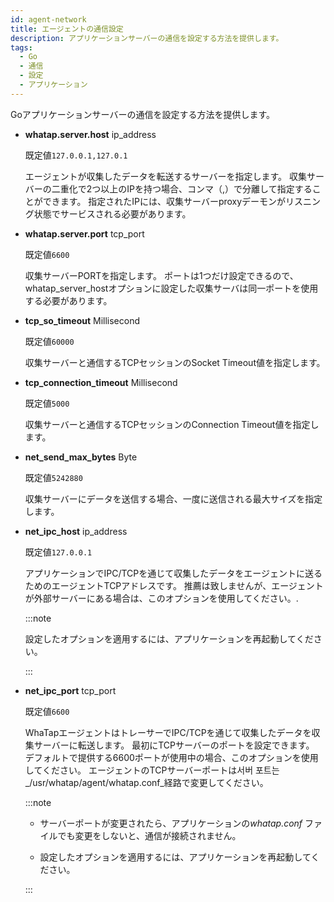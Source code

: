 ```yaml
---
id: agent-network
title: エージェントの通信設定
description: アプリケーションサーバーの通信を設定する方法を提供します。
tags:
  - Go
  - 通信
  - 設定
  - アプリケーション
---
```


Goアプリケーションサーバーの通信を設定する方法を提供します。

- **whatap.server.host** <span class='type'>ip_address</span>

  既定値`127.0.0.1,127.0.1`

  エージェントが収集したデータを転送するサーバーを指定します。 収集サーバーの二重化で2つ以上のIPを持つ場合、コンマ（,）で分離して指定することができます。 指定されたIPには、収集サーバーproxyデーモンがリスニング状態でサービスされる必要があります。

- **whatap.server.port** <span class='type'>tcp_port</span>

  既定値`6600`

  収集サーバーPORTを指定します。 ポートは1つだけ設定できるので、whatap_server_hostオプションに設定した収集サーバは同一ポートを使用する必要があります。

- **tcp_so_timeout** <span class='type'>Millisecond</span>

  既定値`60000`

  収集サーバーと通信するTCPセッションのSocket Timeout値を指定します。

- **tcp_connection_timeout** <span class='type'>Millisecond</span>

  既定値`5000`

  収集サーバーと通信するTCPセッションのConnection Timeout値を指定します。

- **net_send_max_bytes** <span class='type'>Byte</span>

  既定値`5242880`

  収集サーバーにデータを送信する場合、一度に送信される最大サイズを指定します。

- **net_ipc_host** <span class='type'>ip_address</span>

  既定値`127.0.0.1`

  アプリケーションでIPC/TCPを通じて収集したデータをエージェントに送るためのエージェントTCPアドレスです。 推薦は致しませんが、エージェントが外部サーバーにある場合は、このオプションを使用してください。.

  :::note

  設定したオプションを適用するには、アプリケーションを再起動してください。

  :::

- **net_ipc_port** <span class='type'>tcp_port</span>

  既定値`6600`

  WhaTapエージェントはトレーサーでIPC/TCPを通じて収集したデータを収集サーバーに転送します。 最初にTCPサーバーのポートを設定できます。 デフォルトで提供する6600ポートが使用中の場合、このオプションを使用してください。 エージェントのTCPサーバーポートは서버 포트는 _/usr/whatap/agent/whatap.conf_経路で変更してください。

  :::note

  - サーバーポートが変更されたら、アプリケーションの*whatap.conf* ファイルでも変更をしないと、通信が接続されません。

  - 設定したオプションを適用するには、アプリケーションを再起動してください。

  :::
